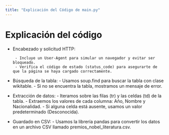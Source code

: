 ```yaml
---
title: "Explicación del Código de main.py"
--- 
```

# Explicación del código

 - Encabezado y solicitud HTTP:

        - Incluye un User-Agent para simular un navegador y evitar ser bloqueado.
        - Verifica el código de estado (status_code) para asegurarte de que la página se haya cargado correctamente.
        
- Búsqueda de la tabla:
        - Usamos soup.find para buscar la tabla con clase wikitable.
        - Si no se encuentra la tabla, mostramos un mensaje de error.

- Extracción de datos:
        - Iteramos sobre las filas (tr) y las celdas (td) de la tabla.
        - Extraemos los valores de cada columna: Año, Nombre y Nacionalidad.
        - Si alguna celda está ausente, usamos un valor predeterminado (Desconocida).

- Guardado en CSV:
        - Usamos la librería pandas para convertir los datos en un archivo CSV llamado premios_nobel_literatura.csv.